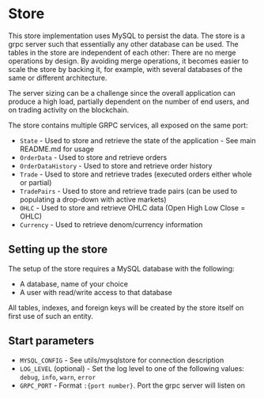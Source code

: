 # Store

This store implementation uses MySQL to persist the data. The store is a grpc server such that essentially any other database can be used.
The tables in the store are independent of each other: There are no merge operations by design. By avoiding merge operations, it becomes easier to scale the store by backing it, for example, with several databases of the same or different architecture.

The server sizing can be a challenge since the overall application can produce a high load, partially dependent on the number of end users, and on trading activity on the blockchain.

The store contains multiple GRPC services, all exposed on the same port:

- `State` - Used to store and retrieve the state of the application - See main README.md for usage
- `OrderData` - Used to store and retrieve orders
- `OrderDataHistory` - Used to store and retrieve order history
- `Trade` - Used to store and retrieve trades (executed orders either whole or partial)
- `TradePairs` - Used to store and retrieve trade pairs (can be used to populating a drop-down with active markets)
- `OHLC` - Used to store and retrieve OHLC data (Open High Low Close = OHLC)
- `Currency` - Used to retrieve denom/currency information

## Setting up the store

The setup of the store requires a MySQL database with the following:

- A database, name of your choice
- A user with read/write access to that database

All tables, indexes, and foreign keys will be created by the store itself on first use of such an entity.

## Start parameters

- `MYSQL_CONFIG` - See utils/mysqlstore for connection description
- `LOG_LEVEL` (optional) - Set the log level to one of the following values: `debug`, `info`, `warn`, `error`
- `GRPC_PORT` - Format `:{port number}`. Port the grpc server will listen on
